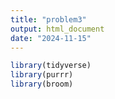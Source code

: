 ```yaml
---
title: "problem3"
output: html_document
date: "2024-11-15"
---
```


```r
library(tidyverse)
library(purrr)
library(broom)
```

